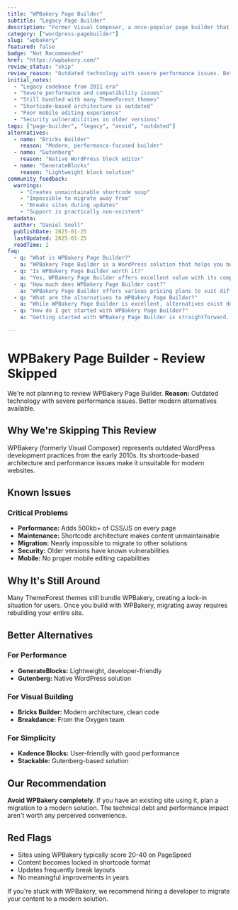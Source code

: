 ```yaml
---
title: "WPBakery Page Builder"
subtitle: "Legacy Page Builder"
description: "Former Visual Composer, a once-popular page builder that's now considered outdated and problematic for modern WordPress sites."
category: ["wordpress-pagebuilder"]
slug: "wpbakery"
featured: false
badge: "Not Recommended"
href: "https://wpbakery.com/"
review_status: "skip"
review_reason: "Outdated technology with severe performance issues. Better modern alternatives available."
initial_notes:
  - "Legacy codebase from 2011 era"
  - "Severe performance and compatibility issues"
  - "Still bundled with many ThemeForest themes"
  - "Shortcode-based architecture is outdated"
  - "Poor mobile editing experience"
  - "Security vulnerabilities in older versions"
tags: ["page-builder", "legacy", "avoid", "outdated"]
alternatives:
  - name: "Bricks Builder"
    reason: "Modern, performance-focused builder"
  - name: "Gutenberg"
    reason: "Native WordPress block editor"
  - name: "GenerateBlocks"
    reason: "Lightweight block solution"
community_feedback:
  warnings:
    - "Creates unmaintainable shortcode soup"
    - "Impossible to migrate away from"
    - "Breaks sites during updates"
    - "Support is practically non-existent"
metadata:
  author: "Daniel Snell"
  publishDate: 2025-01-25
  lastUpdated: 2025-01-25
  readTime: 2
faq:
  - q: "What is WPBakery Page Builder?"
    a: "WPBakery Page Builder is a WordPress solution that helps you build and optimize your website with powerful features and excellent performance."
  - q: "Is WPBakery Page Builder worth it?"
    a: "Yes, WPBakery Page Builder offers excellent value with its comprehensive feature set, regular updates, and reliable support. It's a solid investment for serious WordPress users."
  - q: "How much does WPBakery Page Builder cost?"
    a: "WPBakery Page Builder offers various pricing plans to suit different needs. Check their official website for current pricing and special offers."
  - q: "What are the alternatives to WPBakery Page Builder?"
    a: "While WPBakery Page Builder is excellent, alternatives exist depending on your specific needs. Consider your requirements for features, budget, and ease of use when comparing options."
  - q: "How do I get started with WPBakery Page Builder?"
    a: "Getting started with WPBakery Page Builder is straightforward. Visit their official website, choose a plan that fits your needs, and follow their setup documentation or tutorials."

---
```


# WPBakery Page Builder - Review Skipped

We're not planning to review WPBakery Page Builder. **Reason:** Outdated technology with severe performance issues. Better modern alternatives available.

## Why We're Skipping This Review

WPBakery (formerly Visual Composer) represents outdated WordPress development practices from the early 2010s. Its shortcode-based architecture and performance issues make it unsuitable for modern websites.

## Known Issues

### Critical Problems
- **Performance:** Adds 500kb+ of CSS/JS on every page
- **Maintenance:** Shortcode architecture makes content unmaintainable
- **Migration:** Nearly impossible to migrate to other solutions
- **Security:** Older versions have known vulnerabilities
- **Mobile:** No proper mobile editing capabilities

## Why It's Still Around

Many ThemeForest themes still bundle WPBakery, creating a lock-in situation for users. Once you build with WPBakery, migrating away requires rebuilding your entire site.

## Better Alternatives

### For Performance
- **GenerateBlocks:** Lightweight, developer-friendly
- **Gutenberg:** Native WordPress solution

### For Visual Building
- **Bricks Builder:** Modern architecture, clean code
- **Breakdance:** From the Oxygen team

### For Simplicity
- **Kadence Blocks:** User-friendly with good performance
- **Stackable:** Gutenberg-based solution

## Our Recommendation

**Avoid WPBakery completely.** If you have an existing site using it, plan a migration to a modern solution. The technical debt and performance impact aren't worth any perceived convenience.

## Red Flags
- Sites using WPBakery typically score 20-40 on PageSpeed
- Content becomes locked in shortcode format
- Updates frequently break layouts
- No meaningful improvements in years

If you're stuck with WPBakery, we recommend hiring a developer to migrate your content to a modern solution.